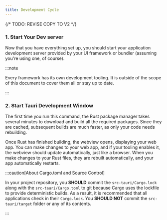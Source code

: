 ```yaml
---
title: Development Cycle
---
```


{/* TODO: REVISE COPY TO V2 */}


### 1. Start Your Dev server

Now that you have everything set up, you should start your application development server provided by your UI framework or bundler (assuming you're using one, of course).

:::note

Every framework has its own development tooling. It is outside of the scope of this document to cover them all or stay up to date.

:::

### 2. Start Tauri Development Window

<CommandTabs
	npm="npm run tauri dev"
	yarn="yarn tauri dev"
	pnpm="pnpm tauri dev"
	cargo="cargo tauri dev"
/>

The first time you run this command, the Rust package manager takes several minutes to download and build all the required packages. Since they are cached, subsequent builds are much faster, as only your code needs rebuilding.

Once Rust has finished building, the webview opens, displaying your web app. You can make changes to your web app, and if your tooling enables it, the webview should update automatically, just like a browser. When you make changes to your Rust files, they are rebuilt automatically, and your app automatically restarts.

:::caution[About Cargo.toml and Source Control]

In your project repository, you **SHOULD** commit the `src-tauri/Cargo.lock` along with the `src-tauri/Cargo.toml` to git because Cargo uses the lockfile to provide deterministic builds. As a result, it is recommended that all applications check in their `Cargo.lock`. You **SHOULD NOT** commit the `src-tauri/target` folder or any of its contents.

:::
